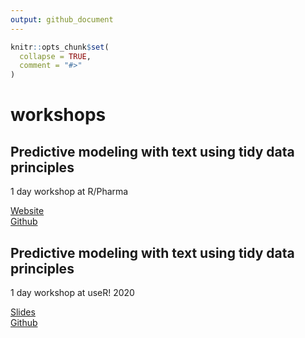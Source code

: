 ```yaml
---
output: github_document
---
```


<!-- README.md is generated from README.Rmd. Please edit that file -->

```r
knitr::opts_chunk$set(
  collapse = TRUE,
  comment = "#>"
)
```

# workshops

<!-- badges: start -->
<!-- badges: end -->

## Predictive modeling with text using tidy data principles

1 day workshop at R/Pharma

[Website](https://textmodels4pharma.netlify.app/)  
[Github](https://github.com/EmilHvitfeldt/textmodels4pharma)

## Predictive modeling with text using tidy data principles

1 day workshop at useR! 2020

[Slides](https://emilhvitfeldt.github.io/useR2020-text-modeling-tutorial/)  
[Github](https://github.com/EmilHvitfeldt/useR2020-text-modeling-tutorial)
